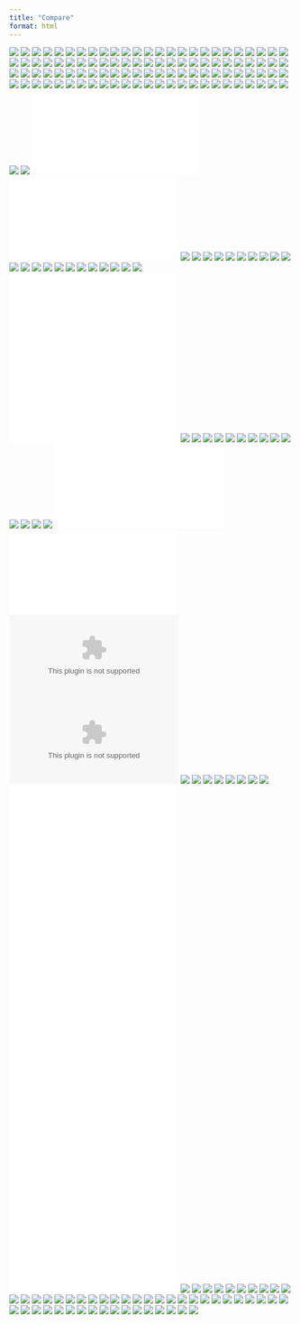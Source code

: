 ```yaml
---
title: "Compare"
format: html
---
```


::: {#fig-compare layout-ncol="2"}

![](/Scenarios/84_stx_f3_5cm_010641_0041_v7_m3/bio1_sizeatage.png)
![](/Scenarios/84_stx_f3_5cm_010641_0041_v7_m3_s6_r1/bio1_sizeatage.png)
![](/Scenarios/84_stx_f3_5cm_010641_0041_v7_m3/bio10_spawningoutput_len.png)
![](/Scenarios/84_stx_f3_5cm_010641_0041_v7_m3_s6_r1/bio10_spawningoutput_len.png)
![](/Scenarios/84_stx_f3_5cm_010641_0041_v7_m3/bio11_spawningoutput_age.png)
![](/Scenarios/84_stx_f3_5cm_010641_0041_v7_m3_s6_r1/bio11_spawningoutput_age.png)
![](/Scenarios/84_stx_f3_5cm_010641_0041_v7_m3/bio1B_len_at_age_matrix_1.png)
![](/Scenarios/84_stx_f3_5cm_010641_0041_v7_m3_s6_r1/bio1B_len_at_age_matrix_1.png)
![](/Scenarios/84_stx_f3_5cm_010641_0041_v7_m3/bio1B_len_at_age_matrix_2.png)
![](/Scenarios/84_stx_f3_5cm_010641_0041_v7_m3_s6_r1/bio1B_len_at_age_matrix_2.png)
![](/Scenarios/84_stx_f3_5cm_010641_0041_v7_m3/bio1B_len_at_age_matrix_3.png)
![](/Scenarios/84_stx_f3_5cm_010641_0041_v7_m3_s6_r1/bio1B_len_at_age_matrix_3.png)
![](/Scenarios/84_stx_f3_5cm_010641_0041_v7_m3/bio1B_len_at_age_matrix_4.png)
![](/Scenarios/84_stx_f3_5cm_010641_0041_v7_m3_s6_r1/bio1B_len_at_age_matrix_4.png)
![](/Scenarios/84_stx_f3_5cm_010641_0041_v7_m3/bio1B_len_at_age_matrix_5.png)
![](/Scenarios/84_stx_f3_5cm_010641_0041_v7_m3_s6_r1/bio1B_len_at_age_matrix_5.png)
![](/Scenarios/84_stx_f3_5cm_010641_0041_v7_m3/bio1B_len_at_age_matrix_6.png)
![](/Scenarios/84_stx_f3_5cm_010641_0041_v7_m3_s6_r1/bio1B_len_at_age_matrix_6.png)
![](/Scenarios/84_stx_f3_5cm_010641_0041_v7_m3/bio1B_len_at_age_matrix_7.png)
![](/Scenarios/84_stx_f3_5cm_010641_0041_v7_m3_s6_r1/bio1B_len_at_age_matrix_7.png)
![](/Scenarios/84_stx_f3_5cm_010641_0041_v7_m3/bio1B_len_at_age_matrix_8.png)
![](/Scenarios/84_stx_f3_5cm_010641_0041_v7_m3_s6_r1/bio1B_len_at_age_matrix_8.png)
![](/Scenarios/84_stx_f3_5cm_010641_0041_v7_m3/bio2_sizeatage_plus_CV_and_SD.png)
![](/Scenarios/84_stx_f3_5cm_010641_0041_v7_m3_s6_r1/bio2_sizeatage_plus_CV_and_SD.png)
![](/Scenarios/84_stx_f3_5cm_010641_0041_v7_m3/bio3_sizeatage_plus_WT_and_MAT.png)
![](/Scenarios/84_stx_f3_5cm_010641_0041_v7_m3_s6_r1/bio3_sizeatage_plus_WT_and_MAT.png)
![](/Scenarios/84_stx_f3_5cm_010641_0041_v7_m3/bio5_weightatsize.png)
![](/Scenarios/84_stx_f3_5cm_010641_0041_v7_m3_s6_r1/bio5_weightatsize.png)
![](/Scenarios/84_stx_f3_5cm_010641_0041_v7_m3/bio6_maturity.png)
![](/Scenarios/84_stx_f3_5cm_010641_0041_v7_m3_s6_r1/bio6_maturity.png)
![](/Scenarios/84_stx_f3_5cm_010641_0041_v7_m3/bio8_fecundity_wt.png)
![](/Scenarios/84_stx_f3_5cm_010641_0041_v7_m3_s6_r1/bio8_fecundity_wt.png)
![](/Scenarios/84_stx_f3_5cm_010641_0041_v7_m3/bio9_fecundity_len.png)
![](/Scenarios/84_stx_f3_5cm_010641_0041_v7_m3_s6_r1/bio9_fecundity_len.png)
![](/Scenarios/84_stx_f3_5cm_010641_0041_v7_m3/catch1_landings.png)
![](/Scenarios/84_stx_f3_5cm_010641_0041_v7_m3_s6_r1/catch1_landings.png)
![](/Scenarios/84_stx_f3_5cm_010641_0041_v7_m3/catch10_landings_aggregated_across_seasons.png)
![](/Scenarios/84_stx_f3_5cm_010641_0041_v7_m3_s6_r1/catch10_landings_aggregated_across_seasons.png)
![](/Scenarios/84_stx_f3_5cm_010641_0041_v7_m3/catch11_landings_aggregated_across_seasons_stacked.png)
![](/Scenarios/84_stx_f3_5cm_010641_0041_v7_m3_s6_r1/catch11_landings_aggregated_across_seasons_stacked.png)
![](/Scenarios/84_stx_f3_5cm_010641_0041_v7_m3/catch12_total_catch_(if_discards_present)_aggregated_across_seasons.png)
![](/Scenarios/84_stx_f3_5cm_010641_0041_v7_m3_s6_r1/catch12_total_catch_(if_discards_present)_aggregated_across_seasons.png)
![](/Scenarios/84_stx_f3_5cm_010641_0041_v7_m3/catch13_total_catch_(if_discards_present)_aggregated_across_seasons_stacked.png)
![](/Scenarios/84_stx_f3_5cm_010641_0041_v7_m3_s6_r1/catch13_total_catch_(if_discards_present)_aggregated_across_seasons_stacked.png)
![](/Scenarios/84_stx_f3_5cm_010641_0041_v7_m3/catch14_discards_aggregated_across_seasons.png)
![](/Scenarios/84_stx_f3_5cm_010641_0041_v7_m3_s6_r1/catch14_discards_aggregated_across_seasons.png)
![](/Scenarios/84_stx_f3_5cm_010641_0041_v7_m3/catch15_discards_aggregated_across_seasons_stacked.png)
![](/Scenarios/84_stx_f3_5cm_010641_0041_v7_m3_s6_r1/catch15_discards_aggregated_across_seasons_stacked.png)
![](/Scenarios/84_stx_f3_5cm_010641_0041_v7_m3/catch16_landings_+_dead_discards.png)
![](/Scenarios/84_stx_f3_5cm_010641_0041_v7_m3_s6_r1/catch16_landings_+_dead_discards.png)
![](/Scenarios/84_stx_f3_5cm_010641_0041_v7_m3/catch2_landings_stacked.png)
![](/Scenarios/84_stx_f3_5cm_010641_0041_v7_m3_s6_r1/catch2_landings_stacked.png)
![](/Scenarios/84_stx_f3_5cm_010641_0041_v7_m3/catch3_observed_and_expected_landings_(if_different).png)
![](/Scenarios/84_stx_f3_5cm_010641_0041_v7_m3_s6_r1/catch3_observed_and_expected_landings_(if_different).png)
![](/Scenarios/84_stx_f3_5cm_010641_0041_v7_m3/catch4_total_catch_(including_discards).png)
![](/Scenarios/84_stx_f3_5cm_010641_0041_v7_m3_s6_r1/catch4_total_catch_(including_discards).png)
![](/Scenarios/84_stx_f3_5cm_010641_0041_v7_m3/catch5_total_catch_(including_discards)_stacked.png)
![](/Scenarios/84_stx_f3_5cm_010641_0041_v7_m3_s6_r1/catch5_total_catch_(including_discards)_stacked.png)
![](/Scenarios/84_stx_f3_5cm_010641_0041_v7_m3/catch6_discards.png)
![](/Scenarios/84_stx_f3_5cm_010641_0041_v7_m3_s6_r1/catch6_discards.png)
![](/Scenarios/84_stx_f3_5cm_010641_0041_v7_m3/catch7_discards_stacked_plot_(depends_on_multiple_fleets).png)
![](/Scenarios/84_stx_f3_5cm_010641_0041_v7_m3_s6_r1/catch7_discards_stacked_plot_(depends_on_multiple_fleets).png)
![](/Scenarios/84_stx_f3_5cm_010641_0041_v7_m3/catch8_discard_fraction.png)
![](/Scenarios/84_stx_f3_5cm_010641_0041_v7_m3_s6_r1/catch8_discard_fraction.png)
![](/Scenarios/84_stx_f3_5cm_010641_0041_v7_m3/catch9_harvest_rate.png)
![](/Scenarios/84_stx_f3_5cm_010641_0041_v7_m3_s6_r1/catch9_harvest_rate.png)
![](/Scenarios/84_stx_f3_5cm_010641_0041_v7_m3/comp_lendat__aggregated_across_time.png)
![](/Scenarios/84_stx_f3_5cm_010641_0041_v7_m3_s6_r1/comp_lendat__aggregated_across_time.png)
![](/Scenarios/84_stx_f3_5cm_010641_0041_v7_m3/comp_lendat__multi-fleet_comparison.png)
![](/Scenarios/84_stx_f3_5cm_010641_0041_v7_m3_s6_r1/comp_lendat__multi-fleet_comparison.png)
![](/Scenarios/84_stx_f3_5cm_010641_0041_v7_m3/comp_lendat_bubflt1mkt0.png)
![](/Scenarios/84_stx_f3_5cm_010641_0041_v7_m3_s6_r1/comp_lendat_bubflt1mkt0.png)
![](/Scenarios/84_stx_f3_5cm_010641_0041_v7_m3/comp_lendat_bubflt2mkt0.png)
![](/Scenarios/84_stx_f3_5cm_010641_0041_v7_m3_s6_r1/comp_lendat_bubflt2mkt0.png)
![](/Scenarios/84_stx_f3_5cm_010641_0041_v7_m3/comp_lendat_data_weighting_TA1-8_Commercial.png)
![](/Scenarios/84_stx_f3_5cm_010641_0041_v7_m3_s6_r1/comp_lendat_data_weighting_TA1-8_Commercial.png)
![](/Scenarios/84_stx_f3_5cm_010641_0041_v7_m3/comp_lendat_data_weighting_TA1-8_NCRMP.png)
![](/Scenarios/84_stx_f3_5cm_010641_0041_v7_m3_s6_r1/comp_lendat_data_weighting_TA1-8_NCRMP.png)
![](/Scenarios/84_stx_f3_5cm_010641_0041_v7_m3/comp_lendat_flt1mkt0.png)
![](/Scenarios/84_stx_f3_5cm_010641_0041_v7_m3_s6_r1/comp_lendat_flt1mkt0.png)
![](/Scenarios/84_stx_f3_5cm_010641_0041_v7_m3/comp_lendat_flt2mkt0.png)
![](/Scenarios/84_stx_f3_5cm_010641_0041_v7_m3_s6_r1/comp_lendat_flt2mkt0.png)
![](/Scenarios/84_stx_f3_5cm_010641_0041_v7_m3/comp_lenfit__aggregated_across_time.png)
![](/Scenarios/84_stx_f3_5cm_010641_0041_v7_m3_s6_r1/comp_lenfit__aggregated_across_time.png)
![](/Scenarios/84_stx_f3_5cm_010641_0041_v7_m3/comp_lenfit__multi-fleet_comparison.png)
![](/Scenarios/84_stx_f3_5cm_010641_0041_v7_m3_s6_r1/comp_lenfit__multi-fleet_comparison.png)
![](/Scenarios/84_stx_f3_5cm_010641_0041_v7_m3/comp_lenfit_data_weighting_TA1-8_Commercial.png)
![](/Scenarios/84_stx_f3_5cm_010641_0041_v7_m3_s6_r1/comp_lenfit_data_weighting_TA1-8_Commercial.png)
![](/Scenarios/84_stx_f3_5cm_010641_0041_v7_m3/comp_lenfit_data_weighting_TA1-8_NCRMP.png)
![](/Scenarios/84_stx_f3_5cm_010641_0041_v7_m3_s6_r1/comp_lenfit_data_weighting_TA1-8_NCRMP.png)
![](/Scenarios/84_stx_f3_5cm_010641_0041_v7_m3/comp_lenfit_flt1mkt0.png)
![](/Scenarios/84_stx_f3_5cm_010641_0041_v7_m3_s6_r1/comp_lenfit_flt1mkt0.png)
![](/Scenarios/84_stx_f3_5cm_010641_0041_v7_m3/comp_lenfit_flt2mkt0.png)
![](/Scenarios/84_stx_f3_5cm_010641_0041_v7_m3_s6_r1/comp_lenfit_flt2mkt0.png)
![](/Scenarios/84_stx_f3_5cm_010641_0041_v7_m3/comp_lenfit_residsflt1mkt0.png)
![](/Scenarios/84_stx_f3_5cm_010641_0041_v7_m3_s6_r1/comp_lenfit_residsflt1mkt0.png)
![](/Scenarios/84_stx_f3_5cm_010641_0041_v7_m3/comp_lenfit_residsflt2mkt0.png)
![](/Scenarios/84_stx_f3_5cm_010641_0041_v7_m3_s6_r1/comp_lenfit_residsflt2mkt0.png)
![](/Scenarios/84_stx_f3_5cm_010641_0041_v7_m3/comp_lenfit_sampsize_flt1mkt0.png)
![](/Scenarios/84_stx_f3_5cm_010641_0041_v7_m3_s6_r1/comp_lenfit_sampsize_flt1mkt0.png)
![](/Scenarios/84_stx_f3_5cm_010641_0041_v7_m3/comp_lenfit_sampsize_flt2mkt0.png)
![](/Scenarios/84_stx_f3_5cm_010641_0041_v7_m3_s6_r1/comp_lenfit_sampsize_flt2mkt0.png)
![](/Scenarios/84_stx_f3_5cm_010641_0041_v7_m3/correlationcheck.html)
![](/Scenarios/84_stx_f3_5cm_010641_0041_v7_m3_s6_r1/correlationcheck.html)
![](/Scenarios/84_stx_f3_5cm_010641_0041_v7_m3/data_plot.png)
![](/Scenarios/84_stx_f3_5cm_010641_0041_v7_m3_s6_r1/data_plot.png)
![](/Scenarios/84_stx_f3_5cm_010641_0041_v7_m3/data_plot2.png)
![](/Scenarios/84_stx_f3_5cm_010641_0041_v7_m3_s6_r1/data_plot2.png)
![](/Scenarios/84_stx_f3_5cm_010641_0041_v7_m3/index1_cpuedata_NCRMP.png)
![](/Scenarios/84_stx_f3_5cm_010641_0041_v7_m3_s6_r1/index1_cpuedata_NCRMP.png)
![](/Scenarios/84_stx_f3_5cm_010641_0041_v7_m3/index10_resids_SE_total_NCRMP.png)
![](/Scenarios/84_stx_f3_5cm_010641_0041_v7_m3_s6_r1/index10_resids_SE_total_NCRMP.png)
![](/Scenarios/84_stx_f3_5cm_010641_0041_v7_m3/index12_resids_SE_total_NCRMP.png)
![](/Scenarios/84_stx_f3_5cm_010641_0041_v7_m3_s6_r1/index12_resids_SE_total_NCRMP.png)
![](/Scenarios/84_stx_f3_5cm_010641_0041_v7_m3/index2_cpuefit_NCRMP.png)
![](/Scenarios/84_stx_f3_5cm_010641_0041_v7_m3_s6_r1/index2_cpuefit_NCRMP.png)
![](/Scenarios/84_stx_f3_5cm_010641_0041_v7_m3/index3_obs_vs_exp_NCRMP.png)
![](/Scenarios/84_stx_f3_5cm_010641_0041_v7_m3_s6_r1/index3_obs_vs_exp_NCRMP.png)
![](/Scenarios/84_stx_f3_5cm_010641_0041_v7_m3/index4_logcpuedata_NCRMP.png)
![](/Scenarios/84_stx_f3_5cm_010641_0041_v7_m3_s6_r1/index4_logcpuedata_NCRMP.png)
![](/Scenarios/84_stx_f3_5cm_010641_0041_v7_m3/index5_logcpuefit_NCRMP.png)
![](/Scenarios/84_stx_f3_5cm_010641_0041_v7_m3_s6_r1/index5_logcpuefit_NCRMP.png)
![](/Scenarios/84_stx_f3_5cm_010641_0041_v7_m3/index6_log_obs_vs_exp_NCRMP.png)
![](/Scenarios/84_stx_f3_5cm_010641_0041_v7_m3_s6_r1/index6_log_obs_vs_exp_NCRMP.png)
![](/Scenarios/84_stx_f3_5cm_010641_0041_v7_m3/index9_standcpueall.png)
![](/Scenarios/84_stx_f3_5cm_010641_0041_v7_m3_s6_r1/index9_standcpueall.png)
![](/Scenarios/84_stx_f3_5cm_010641_0041_v7_m3/lowcorrelationcheck.html)
![](/Scenarios/84_stx_f3_5cm_010641_0041_v7_m3_s6_r1/lowcorrelationcheck.html)
![](/Scenarios/84_stx_f3_5cm_010641_0041_v7_m3/numbers1_sex1_beg.png)
![](/Scenarios/84_stx_f3_5cm_010641_0041_v7_m3_s6_r1/numbers1_sex1_beg.png)
![](/Scenarios/84_stx_f3_5cm_010641_0041_v7_m3/numbers1_sex1_mid.png)
![](/Scenarios/84_stx_f3_5cm_010641_0041_v7_m3_s6_r1/numbers1_sex1_mid.png)
![](/Scenarios/84_stx_f3_5cm_010641_0041_v7_m3/numbers10_ageerror_matrix_1.png)
![](/Scenarios/84_stx_f3_5cm_010641_0041_v7_m3_s6_r1/numbers10_ageerror_matrix_1.png)
![](/Scenarios/84_stx_f3_5cm_010641_0041_v7_m3/numbers4_equilagecomp.png)
![](/Scenarios/84_stx_f3_5cm_010641_0041_v7_m3_s6_r1/numbers4_equilagecomp.png)
![](/Scenarios/84_stx_f3_5cm_010641_0041_v7_m3/numbers5_ageerrorSD.png)
![](/Scenarios/84_stx_f3_5cm_010641_0041_v7_m3_s6_r1/numbers5_ageerrorSD.png)
![](/Scenarios/84_stx_f3_5cm_010641_0041_v7_m3/numbers6_len_sex1.png)
![](/Scenarios/84_stx_f3_5cm_010641_0041_v7_m3_s6_r1/numbers6_len_sex1.png)
![](/Scenarios/84_stx_f3_5cm_010641_0041_v7_m3/parameter_distributions.png)
![](/Scenarios/84_stx_f3_5cm_010641_0041_v7_m3_s6_r1/parameter_distributions.png)
![](/Scenarios/84_stx_f3_5cm_010641_0041_v7_m3/parameterchecks.html)
![](/Scenarios/84_stx_f3_5cm_010641_0041_v7_m3_s6_r1/parameterchecks.html)
![](/Scenarios/84_stx_f3_5cm_010641_0041_v7_m3/plotInfoTable_16-07-2025_07.47.51.7265.csv)
![](/Scenarios/84_stx_f3_5cm_010641_0041_v7_m3_s6_r1/plotInfoTable_16-07-2025_07.47.51.7265.csv)
![](/Scenarios/84_stx_f3_5cm_010641_0041_v7_m3/recdevs1_points.png)
![](/Scenarios/84_stx_f3_5cm_010641_0041_v7_m3_s6_r1/recdevs1_points.png)
![](/Scenarios/84_stx_f3_5cm_010641_0041_v7_m3/recdevs2_withbars.png)
![](/Scenarios/84_stx_f3_5cm_010641_0041_v7_m3_s6_r1/recdevs2_withbars.png)
![](/Scenarios/84_stx_f3_5cm_010641_0041_v7_m3/recdevs3_varcheck.png)
![](/Scenarios/84_stx_f3_5cm_010641_0041_v7_m3_s6_r1/recdevs3_varcheck.png)
![](/Scenarios/84_stx_f3_5cm_010641_0041_v7_m3/recruit_fit_bias_adjust.png)
![](/Scenarios/84_stx_f3_5cm_010641_0041_v7_m3_s6_r1/recruit_fit_bias_adjust.png)
![](/Scenarios/84_stx_f3_5cm_010641_0041_v7_m3/recruit_fit_bias_adjust.txt)
![](/Scenarios/84_stx_f3_5cm_010641_0041_v7_m3_s6_r1/recruit_fit_bias_adjust.txt)
![](/Scenarios/84_stx_f3_5cm_010641_0041_v7_m3/recruit_fit_bias_adjust_caption.txt)
![](/Scenarios/84_stx_f3_5cm_010641_0041_v7_m3_s6_r1/recruit_fit_bias_adjust_caption.txt)
![](/Scenarios/84_stx_f3_5cm_010641_0041_v7_m3/recruit_fit_bias_adjust_convergence.txt)
![](/Scenarios/84_stx_f3_5cm_010641_0041_v7_m3_s6_r1/recruit_fit_bias_adjust_convergence.txt)
![](/Scenarios/84_stx_f3_5cm_010641_0041_v7_m3/sel01_multiple_fleets_length1.png)
![](/Scenarios/84_stx_f3_5cm_010641_0041_v7_m3_s6_r1/sel01_multiple_fleets_length1.png)
![](/Scenarios/84_stx_f3_5cm_010641_0041_v7_m3/sel02_multiple_fleets_age1.png)
![](/Scenarios/84_stx_f3_5cm_010641_0041_v7_m3_s6_r1/sel02_multiple_fleets_age1.png)
![](/Scenarios/84_stx_f3_5cm_010641_0041_v7_m3/sel09_len_flt1sex1.png)
![](/Scenarios/84_stx_f3_5cm_010641_0041_v7_m3_s6_r1/sel09_len_flt1sex1.png)
![](/Scenarios/84_stx_f3_5cm_010641_0041_v7_m3/sel21_agelen_contour_flt1sex1.png)
![](/Scenarios/84_stx_f3_5cm_010641_0041_v7_m3_s6_r1/sel21_agelen_contour_flt1sex1.png)
![](/Scenarios/84_stx_f3_5cm_010641_0041_v7_m3/SPR1_series.png)
![](/Scenarios/84_stx_f3_5cm_010641_0041_v7_m3_s6_r1/SPR1_series.png)
![](/Scenarios/84_stx_f3_5cm_010641_0041_v7_m3/SPR2_minusSPRseries.png)
![](/Scenarios/84_stx_f3_5cm_010641_0041_v7_m3_s6_r1/SPR2_minusSPRseries.png)
![](/Scenarios/84_stx_f3_5cm_010641_0041_v7_m3/SPR3_ratiointerval.png)
![](/Scenarios/84_stx_f3_5cm_010641_0041_v7_m3_s6_r1/SPR3_ratiointerval.png)
![](/Scenarios/84_stx_f3_5cm_010641_0041_v7_m3/SPR4_phase.png)
![](/Scenarios/84_stx_f3_5cm_010641_0041_v7_m3_s6_r1/SPR4_phase.png)
![](/Scenarios/84_stx_f3_5cm_010641_0041_v7_m3/SR_curve.png)
![](/Scenarios/84_stx_f3_5cm_010641_0041_v7_m3_s6_r1/SR_curve.png)
![](/Scenarios/84_stx_f3_5cm_010641_0041_v7_m3/SR_curve2.png)
![](/Scenarios/84_stx_f3_5cm_010641_0041_v7_m3_s6_r1/SR_curve2.png)
![](/Scenarios/84_stx_f3_5cm_010641_0041_v7_m3/SR_resids.png)
![](/Scenarios/84_stx_f3_5cm_010641_0041_v7_m3_s6_r1/SR_resids.png)
![](/Scenarios/84_stx_f3_5cm_010641_0041_v7_m3/ts_DynamicB0.png)
![](/Scenarios/84_stx_f3_5cm_010641_0041_v7_m3_s6_r1/ts_DynamicB0.png)
![](/Scenarios/84_stx_f3_5cm_010641_0041_v7_m3/ts_summaryF.png)
![](/Scenarios/84_stx_f3_5cm_010641_0041_v7_m3_s6_r1/ts_summaryF.png)
![](/Scenarios/84_stx_f3_5cm_010641_0041_v7_m3/ts1_Total_biomass_(t).png)
![](/Scenarios/84_stx_f3_5cm_010641_0041_v7_m3_s6_r1/ts1_Total_biomass_(t).png)
![](/Scenarios/84_stx_f3_5cm_010641_0041_v7_m3/ts11_Age-0_recruits_(1000s).png)
![](/Scenarios/84_stx_f3_5cm_010641_0041_v7_m3_s6_r1/ts11_Age-0_recruits_(1000s).png)
![](/Scenarios/84_stx_f3_5cm_010641_0041_v7_m3/ts11_Age-0_recruits_(1000s)_with_95_asymptotic_intervals.png)
![](/Scenarios/84_stx_f3_5cm_010641_0041_v7_m3_s6_r1/ts11_Age-0_recruits_(1000s)_with_95_asymptotic_intervals.png)
![](/Scenarios/84_stx_f3_5cm_010641_0041_v7_m3/ts4_Summary_biomass_(t).png)
![](/Scenarios/84_stx_f3_5cm_010641_0041_v7_m3_s6_r1/ts4_Summary_biomass_(t).png)
![](/Scenarios/84_stx_f3_5cm_010641_0041_v7_m3/ts7_Spawning_output.png)
![](/Scenarios/84_stx_f3_5cm_010641_0041_v7_m3_s6_r1/ts7_Spawning_output.png)
![](/Scenarios/84_stx_f3_5cm_010641_0041_v7_m3/ts7_Spawning_output_with_95_intervals.png)
![](/Scenarios/84_stx_f3_5cm_010641_0041_v7_m3_s6_r1/ts7_Spawning_output_with_95_intervals.png)
![](/Scenarios/84_stx_f3_5cm_010641_0041_v7_m3/ts9_Fraction_of_unfished_spawning_output.png)
![](/Scenarios/84_stx_f3_5cm_010641_0041_v7_m3_s6_r1/ts9_Fraction_of_unfished_spawning_output.png)
![](/Scenarios/84_stx_f3_5cm_010641_0041_v7_m3/ts9_Fraction_of_unfished_spawning_output_with_95_asymptotic_intervals_intervals.png)
![](/Scenarios/84_stx_f3_5cm_010641_0041_v7_m3_s6_r1/ts9_Fraction_of_unfished_spawning_output_with_95_asymptotic_intervals_intervals.png)
![](/Scenarios/84_stx_f3_5cm_010641_0041_v7_m3/yield1_yield_curve.png)
![](/Scenarios/84_stx_f3_5cm_010641_0041_v7_m3_s6_r1/yield1_yield_curve.png)
![](/Scenarios/84_stx_f3_5cm_010641_0041_v7_m3/yield2_yield_curve_with_refpoints.png)
![](/Scenarios/84_stx_f3_5cm_010641_0041_v7_m3_s6_r1/yield2_yield_curve_with_refpoints.png)
![](/Scenarios/84_stx_f3_5cm_010641_0041_v7_m3/yield3_surplus_production.png)
![](/Scenarios/84_stx_f3_5cm_010641_0041_v7_m3_s6_r1/yield3_surplus_production.png)
![](/Scenarios/84_stx_f3_5cm_010641_0041_v7_m3/yield4_surplus_production.png)
![](/Scenarios/84_stx_f3_5cm_010641_0041_v7_m3_s6_r1/yield4_surplus_production.png)
![](/Scenarios/84_stx_f3_5cm_010641_0041_v7_m3/yield5_YPR_timeseries.png)
![](/Scenarios/84_stx_f3_5cm_010641_0041_v7_m3_s6_r1/yield5_YPR_timeseries.png)


:::